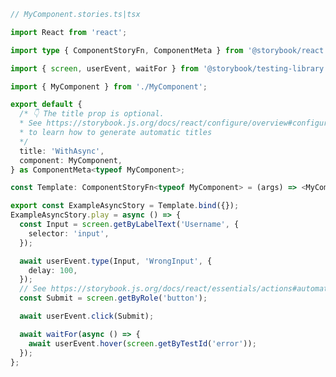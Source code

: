 ```ts
// MyComponent.stories.ts|tsx

import React from 'react';

import type { ComponentStoryFn, ComponentMeta } from '@storybook/react';

import { screen, userEvent, waitFor } from '@storybook/testing-library';

import { MyComponent } from './MyComponent';

export default {
  /* 👇 The title prop is optional.
  * See https://storybook.js.org/docs/react/configure/overview#configure-story-loading
  * to learn how to generate automatic titles
  */
  title: 'WithAsync',
  component: MyComponent,
} as ComponentMeta<typeof MyComponent>;

const Template: ComponentStoryFn<typeof MyComponent> = (args) => <MyComponent {...args} />;

export const ExampleAsyncStory = Template.bind({});
ExampleAsyncStory.play = async () => {
  const Input = screen.getByLabelText('Username', {
    selector: 'input',
  });

  await userEvent.type(Input, 'WrongInput', {
    delay: 100,
  });
  // See https://storybook.js.org/docs/react/essentials/actions#automatically-matching-args to learn how to setup logging in the Actions panel
  const Submit = screen.getByRole('button');

  await userEvent.click(Submit);

  await waitFor(async () => {
    await userEvent.hover(screen.getByTestId('error'));
  });
};
```
